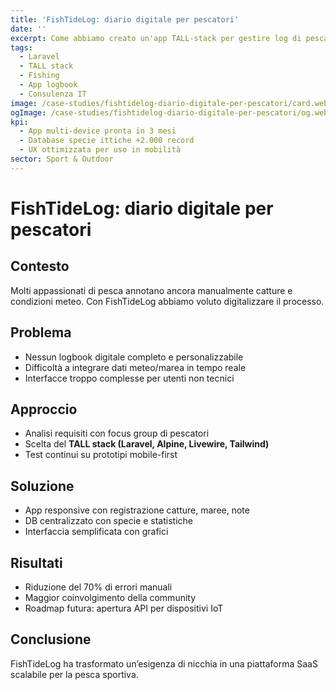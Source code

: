 ```yaml
---
title: 'FishTideLog: diario digitale per pescatori'
date: ''
excerpt: Come abbiamo creato un'app TALL-stack per gestire log di pesca, maree e statistiche.
tags:
  - Laravel
  - TALL stack
  - Fishing
  - App logbook
  - Consulenza IT
image: /case-studies/fishtidelog-diario-digitale-per-pescatori/card.webp
ogImage: /case-studies/fishtidelog-diario-digitale-per-pescatori/og.webp
kpi:
  - App multi-device pronta in 3 mesi
  - Database specie ittiche +2.000 record
  - UX ottimizzata per uso in mobilità
sector: Sport & Outdoor
---
```


# FishTideLog: diario digitale per pescatori

## Contesto
Molti appassionati di pesca annotano ancora manualmente catture e condizioni meteo. Con FishTideLog abbiamo voluto digitalizzare il processo.

## Problema
- Nessun logbook digitale completo e personalizzabile  
- Difficoltà a integrare dati meteo/marea in tempo reale  
- Interfacce troppo complesse per utenti non tecnici  

## Approccio
- Analisi requisiti con focus group di pescatori  
- Scelta del **TALL stack (Laravel, Alpine, Livewire, Tailwind)**  
- Test continui su prototipi mobile-first  

## Soluzione
- App responsive con registrazione catture, maree, note  
- DB centralizzato con specie e statistiche  
- Interfaccia semplificata con grafici  

## Risultati
- Riduzione del 70% di errori manuali  
- Maggior coinvolgimento della community  
- Roadmap futura: apertura API per dispositivi IoT  

## Conclusione
FishTideLog ha trasformato un’esigenza di nicchia in una piattaforma SaaS scalabile per la pesca sportiva.
